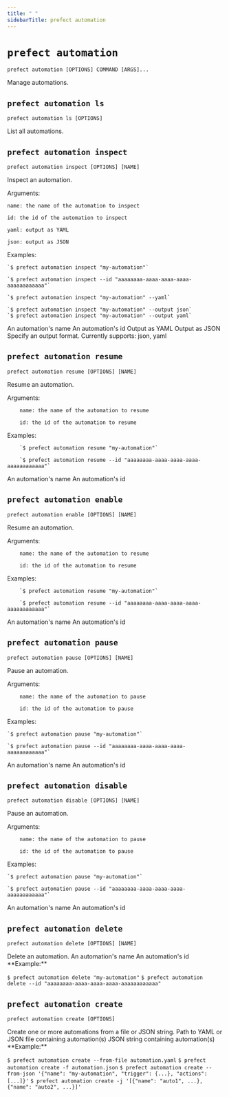 ```yaml
---
title: " "
sidebarTitle: prefect automation
---
```


# `prefect automation`



```command
prefect automation [OPTIONS] COMMAND [ARGS]...
```



<Info>
Manage automations.
</Info>








## `prefect automation ls`



```command
prefect automation ls [OPTIONS]
```



<Info>
List all automations.
</Info>








## `prefect automation inspect`



```command
prefect automation inspect [OPTIONS] [NAME]
```



<Info>
Inspect an automation.

Arguments:

    name: the name of the automation to inspect

    id: the id of the automation to inspect

    yaml: output as YAML

    json: output as JSON

Examples:

    `$ prefect automation inspect "my-automation"`

    `$ prefect automation inspect --id "aaaaaaaa-aaaa-aaaa-aaaa-aaaaaaaaaaaa"`

    `$ prefect automation inspect "my-automation" --yaml`

    `$ prefect automation inspect "my-automation" --output json`
    `$ prefect automation inspect "my-automation" --output yaml`
</Info>






<AccordionGroup>


<Accordion title="Arguments" defaultOpen>
<ResponseField name="NAME" type="string">
    An automation's name
</ResponseField>
</Accordion>



<Accordion title="Options" defaultOpen>

<ResponseField name="--id">
    An automation's id
</ResponseField>

<ResponseField name="--yaml">
    Output as YAML
</ResponseField>

<ResponseField name="--json">
    Output as JSON
</ResponseField>

<ResponseField name="--output">
    Specify an output format. Currently supports: json, yaml
</ResponseField>

</Accordion>

</AccordionGroup>



## `prefect automation resume`



```command
prefect automation resume [OPTIONS] [NAME]
```



<Info>
Resume an automation.

Arguments:

        name: the name of the automation to resume

        id: the id of the automation to resume

Examples:

        `$ prefect automation resume "my-automation"`

        `$ prefect automation resume --id "aaaaaaaa-aaaa-aaaa-aaaa-aaaaaaaaaaaa"`
</Info>






<AccordionGroup>


<Accordion title="Arguments" defaultOpen>
<ResponseField name="NAME" type="string">
    An automation's name
</ResponseField>
</Accordion>



<Accordion title="Options" defaultOpen>

<ResponseField name="--id">
    An automation's id
</ResponseField>

</Accordion>

</AccordionGroup>



## `prefect automation enable`



```command
prefect automation enable [OPTIONS] [NAME]
```



<Info>
Resume an automation.

Arguments:

        name: the name of the automation to resume

        id: the id of the automation to resume

Examples:

        `$ prefect automation resume "my-automation"`

        `$ prefect automation resume --id "aaaaaaaa-aaaa-aaaa-aaaa-aaaaaaaaaaaa"`
</Info>






<AccordionGroup>


<Accordion title="Arguments" defaultOpen>
<ResponseField name="NAME" type="string">
    An automation's name
</ResponseField>
</Accordion>



<Accordion title="Options" defaultOpen>

<ResponseField name="--id">
    An automation's id
</ResponseField>

</Accordion>

</AccordionGroup>



## `prefect automation pause`



```command
prefect automation pause [OPTIONS] [NAME]
```



<Info>
Pause an automation.

Arguments:

        name: the name of the automation to pause

        id: the id of the automation to pause

Examples:

    `$ prefect automation pause "my-automation"`

    `$ prefect automation pause --id "aaaaaaaa-aaaa-aaaa-aaaa-aaaaaaaaaaaa"`
</Info>






<AccordionGroup>


<Accordion title="Arguments" defaultOpen>
<ResponseField name="NAME" type="string">
    An automation's name
</ResponseField>
</Accordion>



<Accordion title="Options" defaultOpen>

<ResponseField name="--id">
    An automation's id
</ResponseField>

</Accordion>

</AccordionGroup>



## `prefect automation disable`



```command
prefect automation disable [OPTIONS] [NAME]
```



<Info>
Pause an automation.

Arguments:

        name: the name of the automation to pause

        id: the id of the automation to pause

Examples:

    `$ prefect automation pause "my-automation"`

    `$ prefect automation pause --id "aaaaaaaa-aaaa-aaaa-aaaa-aaaaaaaaaaaa"`
</Info>






<AccordionGroup>


<Accordion title="Arguments" defaultOpen>
<ResponseField name="NAME" type="string">
    An automation's name
</ResponseField>
</Accordion>



<Accordion title="Options" defaultOpen>

<ResponseField name="--id">
    An automation's id
</ResponseField>

</Accordion>

</AccordionGroup>



## `prefect automation delete`



```command
prefect automation delete [OPTIONS] [NAME]
```



<Info>
Delete an automation.
</Info>






<AccordionGroup>


<Accordion title="Arguments" defaultOpen>
<ResponseField name="NAME" type="string">
    An automation's name
</ResponseField>
</Accordion>



<Accordion title="Options" defaultOpen>

<ResponseField name="--id">
    An automation's id
</ResponseField>

</Accordion>

</AccordionGroup>


<Note>
**Example:**

`$ prefect automation delete "my-automation"`
`$ prefect automation delete --id "aaaaaaaa-aaaa-aaaa-aaaa-aaaaaaaaaaaa"`
</Note>




## `prefect automation create`



```command
prefect automation create [OPTIONS]
```



<Info>
Create one or more automations from a file or JSON string.
</Info>






<AccordionGroup>




<Accordion title="Options" defaultOpen>

<ResponseField name="--from-file">
    Path to YAML or JSON file containing automation(s)
</ResponseField>

<ResponseField name="--from-json">
    JSON string containing automation(s)
</ResponseField>

</Accordion>

</AccordionGroup>


<Note>
**Example:**

`$ prefect automation create --from-file automation.yaml`
`$ prefect automation create -f automation.json`
`$ prefect automation create --from-json '{"name": "my-automation", "trigger": {...}, "actions": [...]}'`
`$ prefect automation create -j '[{"name": "auto1", ...}, {"name": "auto2", ...}]'`
</Note>

